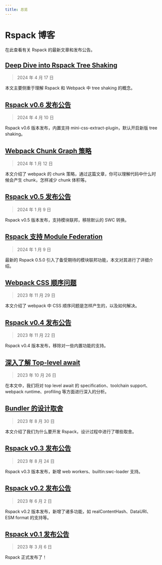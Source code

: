 ```yaml
---
title: 总览
---
```


# Rspack 博客

在此查看有关 Rspack 的最新文章和发布公告。

## [Deep Dive into Rspack Tree Shaking](https://github.com/orgs/web-infra-dev/discussions/17)

> 2024 年 4 月 17 日

本文主要侧重于理解 Rspack 和 Webpack 中 tree shaking 的概念。

## [Rspack v0.6 发布公告](/blog/announcing-0-6)

> 2024 年 4 月 10 日

Rspack v0.6 版本发布，内置支持 mini-css-extract-plugin，默认开启新版 tree shaking。

## [Webpack Chunk Graph 策略](https://github.com/orgs/web-infra-dev/discussions/16)

> 2024 年 1 月 12 日

本文介绍了 webpack 的 chunk 策略，通过这篇文章，你可以理解代码中什么时候会产生 chunk，怎样减少 chunk 体积等。

## [Rspack v0.5 发布公告](/blog/announcing-0-5)

> 2024 年 1 月 9 日

Rspack v0.5 版本发布，支持模块联邦，移除默认的 SWC 转换。

## [Rspack 支持 Module Federation](/blog/module-federation-added-to-rspack)

> 2024 年 1 月 9 日

最新的 Rspack 0.5.0 引入了备受期待的模块联邦功能，本文对其进行了详细介绍。

## [Webpack CSS 顺序问题](https://github.com/orgs/web-infra-dev/discussions/13)

> 2023 年 11 月 29 日

本文介绍了 webpack 中 CSS 顺序问题是怎样产生的，以及如何解决。

## [Rspack v0.4 发布公告](/blog/announcing-0-4)

> 2023 年 11 月 22 日

Rspack v0.4 版本发布，移除对一些内置功能的支持。

## [深入了解 Top-level await](https://github.com/orgs/web-infra-dev/discussions/10)

> 2023 年 10 月 26 日

在本文中，我们将对 top level await 的 specification、toolchain support、webpack runtime、profiling 等方面进行深入的分析。

## [Bundler 的设计取舍](https://github.com/orgs/web-infra-dev/discussions/4)

> 2023 年 8 月 30 日

本文介绍了我们为什么要开发 Rspack，设计过程中进行了哪些取舍。

## [Rspack v0.3 发布公告](/blog/announcing-0-3)

> 2023 年 8 月 24 日

Rspack v0.3 版本发布，新增 web workers、builtin:swc-loader 支持。

## [Rspack v0.2 发布公告](/blog/announcing-0-2)

> 2023 年 6 月 2 日

Rspack v0.2 版本发布，新增了诸多功能，如 realContentHash、DataURI、ESM format 的支持等。

## [Rspack v0.1 发布公告](/blog/announcing-0-1)

> 2023 年 3 月 6 日

Rspack 正式发布了！
